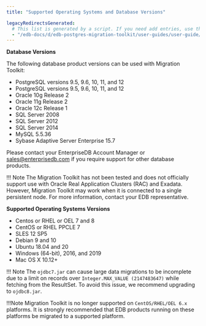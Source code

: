```yaml
---
title: "Supported Operating Systems and Database Versions"

legacyRedirectsGenerated:
  # This list is generated by a script. If you need add entries, use the `legacyRedirects` key.
  - "/edb-docs/d/edb-postgres-migration-toolkit/user-guides/user-guide/54.0.0/supported_operating_systems_and_database_versions.html"
---
```


<div id="supported_operating_systems_and_database_versions" class="registered_link"></div>

**Database Versions**

The following database product versions can be used with Migration Toolkit:

-   PostgreSQL versions 9.5, 9.6, 10, 11, and 12
-   PostgreSQL versions 9.5, 9.6, 10, 11, and 12
-   Oracle 10g Release 2
-   Oracle 11g Release 2
-   Oracle 12c Release 1
-   SQL Server 2008
-   SQL Server 2012
-   SQL Server 2014
-   MySQL 5.5.36
-   Sybase Adaptive Server Enterprise 15.7

Please contact your EnterpriseDB Account Manager or [sales@enterprisedb.com](mailto:sales@enterprisedb.com) if you require support for other database products.

!!! Note
    The Migration Toolkit has not been tested and does not officially support use with Oracle Real Application Clusters (RAC) and Exadata. However, Migration Toolkit may work when it is connected to a single persistent node. For more information, contact your EDB representative.

**Supported Operating Systems Versions**

-   Centos or RHEL or OEL 7 and 8
-   CentOS or RHEL PPCLE 7
-   SLES 12 SP5
-   Debian 9 and 10
-   Ubuntu 18.04 and 20
-   Windows (64-bit), 2016, and 2019
-   Mac OS X 10.12+

!!! Note
    The `ojdbc7.jar` can cause large data migrations to be incomplete due to a limit on records over `Integer.MAX_VALUE (2147483647)` while fetching from the ResultSet. To avoid this issue, we recommend upgrading to `ojdbc8.jar`.

!!!Note
    Migration Toolkit is no longer supported on `CentOS/RHEL/OEL 6.x` platforms. It is strongly recommended that EDB products running on these platforms be migrated to a supported platform.